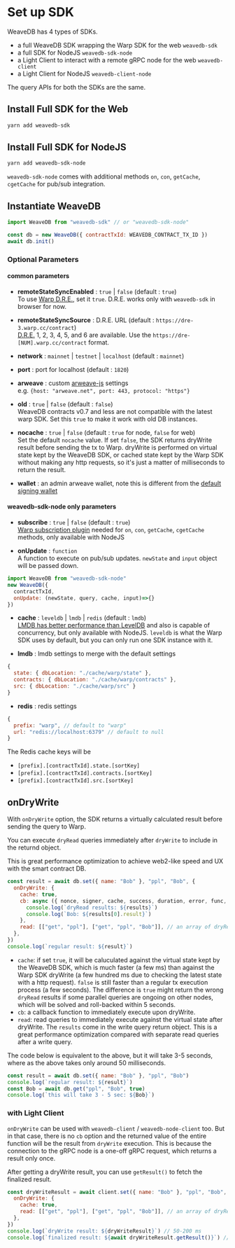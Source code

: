 # Set up SDK

WeaveDB has 4 types of SDKs.
- a full WeaveDB SDK wrapping the Warp SDK for the web `weavedb-sdk`
- a full SDK for NodeJS `weavedb-sdk-node`
- a Light Client to interact with a remote gRPC node for the web `weavedb-client`
- a Light Client for NodeJS `weavedb-client-node`


The query APIs for both the SDKs are the same.

## Install Full SDK for the Web

```bash
yarn add weavedb-sdk
```

## Install Full SDK for NodeJS

```bash
yarn add weavedb-sdk-node
```
`weavedb-sdk-node` comes with additional methods `on`, `con`, `getCache`, `cgetCache` for pub/sub integration.

## Instantiate WeaveDB

```js
import WeaveDB from "weavedb-sdk" // or "weavedb-sdk-node"

const db = new WeaveDB({ contractTxId: WEAVEDB_CONTRACT_TX_ID })
await db.init()
```

### Optional Parameters

#### common parameters

- **remoteStateSyncEnabled** : `true` | `false` (default : `true`)  
To use [Warp D.R.E.](https://academy.warp.cc/docs/sdk/advanced/evaluation-options#state-auto-sync), set it `true`. D.R.E. works only with `weavedb-sdk` in browser for now.

- **remoteStateSyncSource** : D.R.E. URL (default : `https://dre-3.warp.cc/contract`)  
[D.R.E.](https://academy.warp.cc/docs/dre/overview#nodes) 1, 2, 3, 4, 5, and 6 are available. Use the `https://dre-[NUM].warp.cc/contract` format.

- **network** : `mainnet` | `testnet` | `localhost` (default : `mainnet`)

- **port** : port for localhost  (default : `1820`)

- **arweave** : custom [arweave-js](https://github.com/ArweaveTeam/arweave-js) settings  
e.g. `{host: "arweave.net", port: 443, protocol: "https"}`

- **old** : `true` | `false` (default : `false`)  
WeaveDB contracts v0.7 and less are not compatible with the latest warp SDK. Set this `true` to make it work with old DB instances.

- **nocache** : `true` | `false` (default : `true` for node, `false` for web)  
Set the default `nocache` value. If set `false`, the SDK returns dryWrite result before sending the tx to Warp. dryWrite is performed on virtual state kept by the WeaveDB SDK, or cached state kept by the Warp SDK without making any http requests, so it's just a matter of milliseconds to return the result.

- **wallet** : an admin arweave wallet, note this is different from the [default signing wallet](/docs/sdk/auth#setdefaultwallet)

#### weavedb-sdk-node only parameters

- **subscribe** : `true` | `false` (default : `true`)  
[Warp subscription plugin](https://github.com/warp-contracts/warp-contracts-plugins/tree/main/warp-contracts-plugin-subscription) needed for `on`, `con`, `getCache`, `cgetCache` methods, only available with NodeJS

- **onUpdate** : `function`   
A function to execute on pub/sub updates. `newState` and `input` object will be passed down.

```js
import WeaveDB from "weavedb-sdk-node" 
new WeaveDB({
  contractTxId,
  onUpdate: (newState, query, cache, input)=>{}
})
```

- **cache** : `leveldb` | `lmdb` | `redis` (default : `lmdb`)  
[LMDB has better performance than LevelDB](https://mozilla.github.io/firefox-browser-architecture/text/0017-lmdb-vs-leveldb.html) and also is capable of concurrency, but only available with NodeJS. `leveldb` is what the Warp SDK uses by default, but you can only run one SDK instance with it.

- **lmdb** : lmdb settings to merge with the default settings  

```js
{
  state: { dbLocation: "./cache/warp/state" },
  contracts: { dbLocation: "./cache/warp/contracts" },
  src: { dbLocation: "./cache/warp/src" }
}
````

- **redis** : redis settings  

```js
{
  prefix: "warp", // default to "warp"
  url: "redis://localhost:6379" // default to null
}
```
The Redis cache keys will be

- `[prefix].[contractTxId].state.[sortKey]`
- `[prefix].[contractTxId].contracts.[sortKey]`
- `[prefix].[contractTxId].src.[sortKey]`

## onDryWrite

With `onDryWrite` option, the SDK returns a virtually calculated result before sending the query to Warp.

You can execute `dryRead` queries immediately after `dryWrite` to include in the returnd object.

This is great performance optimization to achieve web2-like speed and UX with the smart contract DB.

```js
const result = await db.set({ name: "Bob" }, "ppl", "Bob", {
  onDryWrite: {
    cache: true,
    cb: async ({ nonce, signer, cache, success, duration, error, func, state, results }) => {
	  console.log(`dryRead results: ${results}`)
	  console.log(`Bob: ${results[0].result}`)
	},
    read: [["get", "ppl"], ["get", "ppl", "Bob"]], // an array of dryRead queries
  },
})
console.log(`regular result: ${result}`)
```

- `cache`: if set `true`, it will be caluculated against the virtual state kept by the WeaveDB SDK, which is much faster (a few ms) than against the Warp SDK dryWrite (a few hundred ms due to checking the latest state with a http request). `false` is still faster than a regular tx execution process (a few seconds). The difference is `true` might return the wrong `dryRead` results if some parallel queries are ongoing on other nodes, which will be solved and roll-backed within 5 seconds.
- `cb`: a callback function to immediately execute upon dryWrite.
- `read`: read queries to immediately execute against the virtual state after dryWrite. The `results` come in the write query return object. This is a great performance optimization compared with separate read queries after a write query.

The code below is equivalent to the above, but it will take 3-5 seconds, where as the above takes only around 50 milliseconds.

```js
const result = await db.set({ name: "Bob" }, "ppl", "Bob")
console.log(`regular result: ${result}`)
const Bob = await db.get("ppl", "Bob", true)
console.log(`this will take 3 - 5 sec: ${Bob}`)
```

### with Light Client

`onDryWrite` can be used with `weavedb-client` / `weavedb-node-client` too. But in that case, there is no `cb` option and the returned value of the entire function will be the result from `dryWrite` execution. This is because the connection to the gRPC node is a one-off gRPC request, which returns a result only once.

After getting a dryWrite result, you can use `getResult()` to fetch the finalized result.

```js
const dryWriteResult = await client.set({ name: "Bob" }, "ppl", "Bob", {
  onDryWrite: {
    cache: true,
    read: [["get", "ppl"], ["get", "ppl", "Bob"]], // an array of dryRead queries
  },
})
console.log(`dryWrite result: ${dryWriteResult}`) // 50-200 ms
console.log(`finalized result: ${await dryWriteResult.getResult()}`) // 3-4 sec
```
